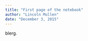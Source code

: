 ```yaml
---
title: "First page of the notebook"
author: "Lincoln Mullen"
date: "December 3, 2015"
---
```


blerg.